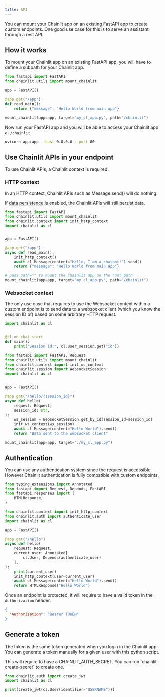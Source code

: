 ```yaml
---
title: API
---
```


You can mount your Chainlit app on an existing FastAPI app to create custom endpoints.
One good use case for this is to serve an assistant through a rest API.

## How it works

To mount your Chainlit app on an existing FastAPI app, you will have to define a subpath for your Chainlit app.

```python app.py
from fastapi import FastAPI
from chainlit.utils import mount_chainlit

app = FastAPI()

@app.get("/app")
def read_main():
    return {"message": "Hello World from main app"}

mount_chainlit(app=app, target="my_cl_app.py", path="/chainlit")
```

Now run your FastAPI app and you will be able to access your Chainlit app at `/chainlit`.

```bash
uvicorn app:app --host 0.0.0.0 --port 80
```

## Use Chainlit APIs in your endpoint

To use Chainlit APIs, a Chainlit context is required.

### HTTP context

In an HTTP context, Chainlit APIs such as Message.send() will do nothing.

If [data persistence](/data-persistence/overview) is enabled, the Chainlit APIs will still persist data.

```python
from fastapi import FastAPI
from chainlit.utils import mount_chainlit
from chainlit.context import init_http_context
import chainlit as cl


app = FastAPI()

@app.get("/app")
async def read_main():
    init_http_context()
    await cl.Message(content="Hello, I am a chatbot!").send()
    return {"message": "Hello World from main app"}

# pass path="" to mount the Chainlit app on the root path
mount_chainlit(app=app, target="my_cl_app.py", path="/chainlit")
```

### Websocket context

The only use case that requires to use the Websocket context within a custom endpoint is to send data to a websocket client (which you know the session ID of) based on some arbitrary HTTP request.

```py my_cl_app
import chainlit as cl


@cl.on_chat_start
def main():
    print("Session id:", cl.user_session.get("id"))
```

```py main
from fastapi import FastAPI, Request
from chainlit.utils import mount_chainlit
from chainlit.context import init_ws_context
from chainlit.session import WebsocketSession
import chainlit as cl


app = FastAPI()

@app.get("/hello/{session_id}")
async def hello(
    request: Request,
    session_id: str,
):
    ws_session = WebsocketSession.get_by_id(session_id=session_id)
    init_ws_context(ws_session)
    await cl.Message(content="Hello World").send()
    return "Data sent to the websocket client"

mount_chainlit(app=app, target="./my_cl_app.py")
```

## Authentication

You can use any authentication system since the request is accessible.
However Chainlit authentication is fully compatible with custom endpoints.

```py
from typing_extensions import Annotated
from fastapi import Request, Depends, FastAPI
from fastapi.responses import (
    HTMLResponse,
)

from chainlit.context import init_http_context
from chainlit.auth import authenticate_user
import chainlit as cl

app = FastAPI()

@app.get("/hello")
async def hello(
    request: Request,
    current_user: Annotated[
        cl.User, Depends(authenticate_user)
    ],
):
    print(current_user)
    init_http_context(user=current_user)
    await cl.Message(content="Hello World").send()
    return HTMLResponse("Hello World")
```

Once an endpoint is protected, it will require to have a valid token in the `Authorization` header.

```json headers
{
  "Authorization": "Bearer TOKEN"
}
```

## Generate a token

The token is the same token generated when you login in the Chainlit app.
You can generate a token manually for a given user with this python script.

<Note>
  This will require to have a CHAINLIT_AUTH_SECRET. You can run `chainlit
  create-secret` to create one.
</Note>

```py
from chainlit.auth import create_jwt
import chainlit as cl

print(create_jwt(cl.User(identifier="USERNAME")))
```

